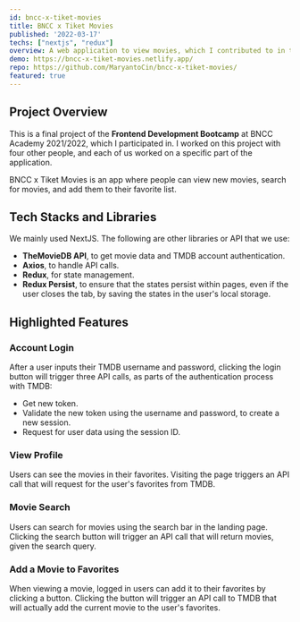 ```yaml
---
id: bncc-x-tiket-movies
title: BNCC x Tiket Movies
published: '2022-03-17'
techs: ["nextjs", "redux"]
overview: A web application to view movies, which I contributed to in the final project of the Frontend Development Bootcamp at BNCC Academy 2021/2022.
demo: https://bncc-x-tiket-movies.netlify.app/
repo: https://github.com/MaryantoCin/bncc-x-tiket-movies/
featured: true
---
```


## Project Overview

This is a final project of the **Frontend Development Bootcamp** at BNCC Academy 2021/2022, which I participated in. I worked on this project with four other people, and each of us worked on a specific part of the application.

BNCC x Tiket Movies is an app where people can view new movies, search for movies, and add them to their favorite list. 

## Tech Stacks and Libraries

We mainly used NextJS. The following are other libraries or API that we use:
- **TheMovieDB API**, to get movie data and TMDB account authentication.
- **Axios**, to handle API calls.
- **Redux**, for state management.
- **Redux Persist**, to ensure that the states persist within pages, even if the user closes the tab, by saving the states in the user's local storage.

## Highlighted Features

### Account Login

After a user inputs their TMDB username and password, clicking the login button will trigger three API calls, as parts of the authentication process with TMDB:
- Get new token.
- Validate the new token using the username and password, to create a new session.
- Request for user data using the session ID.

### View Profile

Users can see the movies in their favorites. Visiting the page triggers an API call that will request for the user's favorites from TMDB.

### Movie Search

Users can search for movies using the search bar in the landing page. Clicking the search button will trigger an API call that will return movies, given the search query.

### Add a Movie to Favorites

When viewing a movie, logged in users can add it to their favorites by clicking a button. Clicking the button will trigger an API call to TMDB that will actually add the current movie to the user's favorites.
